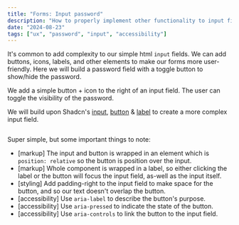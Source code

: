 ```yaml
---
title: "Forms: Input password"
description: "How to properly implement other functionality to input fields"
date: "2024-08-23"
tags: ["ux", "password", "input", "accessibility"]
---
```


It's common to add complexity to our simple html `input` fields. We can add buttons,
icons, labels, and other elements to make our forms more user-friendly. Here we will build
a password field with a toggle button to show/hide the password.

We add a simple button + icon to the right of an input field. The user can toggle the visibility of the password.

We will build upon Shadcn's [input](https://ui.shadcn.com/docs/components/input), [button](https://ui.shadcn.com/docs/components/button) & [label](https://ui.shadcn.com/docs/components/label) to create a more complex input field.

<ElementShowcase className="max-w-64">
  <InputPassword label="Password" defaultValue="some-super-password" />

```tsx filepath="components/examples/input-password.tsx"

```

</ElementShowcase>

Super simple, but some important things to note:

- [markup] The input and button is wrapped in an element which is `position: relative` so the button is position over the input.
- [markup] Whole component is wrapped in a label, so either clicking the label or the button will focus the input field, as-well as the input itself.
- [styling] Add padding-right to the input field to make space for the button, and so our text doesn't overlap the button.
- [accessibility] Use `aria-label` to describe the button's purpose.
- [accessibility] Use `aria-pressed` to indicate the state of the button.
- [accessibility] Use `aria-controls` to link the button to the input field.
